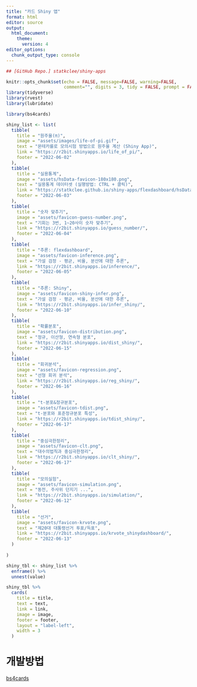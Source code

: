 ```yaml
---
title: "카드 Shiny 앱"
format: html
editor: source
output:
  html_document:
    theme:
      version: 4
editor_options: 
  chunk_output_type: console
---
```


```r
## [GitHub Repo.] statkclee/shiny-apps

knitr::opts_chunk$set(echo = FALSE, message=FALSE, warning=FALSE,
                      comment="", digits = 3, tidy = FALSE, prompt = FALSE, fig.align = 'center')
library(tidyverse)
library(rvest)
library(lubridate)
```




```r
library(bs4cards)

shiny_list <- list(
  tibble(
    title = "원주율(π)",
    image = "assets/images/life-of-pi.gif",
    text = "몬테카를로 모의시험 방법으로 원주율 계산 (Shiny App)",
    link = "https://r2bit.shinyapps.io/life_of_pi/",
    footer = "2022-06-02"
  ),
  tibble(
    title = "실용통계",
    image = "assets/hsData-favicon-180x180.png",
    text = "실용통계 데이터셋 (실행방법: CTRL + 클릭)",
    link = "https://statkclee.github.io/shiny-apps/flexdashboard/hsData.html",
    footer = "2022-06-03"
  ),
  tibble(
    title = "숫자 맞추기",
    image = "assets/favicon-guess-number.png",
    text = "기회는 3번, 1~20사이 숫자 맞추기",
    link = "https://r2bit.shinyapps.io/guess_number/",
    footer = "2022-06-04"
  ),
  tibble(
    title = "추론: flexdashboard",
    image = "assets/favicon-inference.png",
    text = "가설 검정 - 평균, 비율, 분산에 대한 추론",
    link = "https://r2bit.shinyapps.io/inference/",
    footer = "2022-06-05"
  ),
  tibble(
    title = "추론: Shiny",
    image = "assets/favicon-shiny-infer.png",
    text = "가설 검정 - 평균, 비율, 분산에 대한 추론",
    link = "https://r2bit.shinyapps.io/infer_shiny/",
    footer = "2022-06-10"
  ),
  tibble(
    title = "확률분포",
    image = "assets/favicon-distribution.png",
    text = "정규, 이산형, 연속형 분포",
    link = "https://r2bit.shinyapps.io/dist_shiny/",
    footer = "2022-06-15"
  ),  
  tibble(
    title = "회귀분석",
    image = "assets/favicon-regression.png",
    text = "선형 회귀 분석",
    link = "https://r2bit.shinyapps.io/reg_shiny/",
    footer = "2022-06-16"
  ),    
  tibble(
    title = "t-분포&정규분포",
    image = "assets/favicon-tdist.png",
    text = "t-분포와 표준정규분포 특성",
    link = "https://r2bit.shinyapps.io/tdist_shiny/",
    footer = "2022-06-17"
  ),    
  tibble(
    title = "중심극한정리",
    image = "assets/favicon-clt.png",
    text = "대수의법칙과 중심극한정리",
    link = "https://r2bit.shinyapps.io/clt_shiny/",
    footer = "2022-06-17"
  ),    
  tibble(
    title = "모의실험",
    image = "assets/favicon-simulation.png",
    text = "동전, 주사위 던지기 ...",
    link = "https://r2bit.shinyapps.io/simulation/",
    footer = "2022-06-12"
  ),
  tibble(
    title = "선거",
    image = "assets/favicon-krvote.png",
    text = "제20대 대통령선거 투표/득표",
    link = "https://r2bit.shinyapps.io/krvote_shinydashboard/",
    footer = "2022-06-13"
  )       
  
)

shiny_tbl <- shiny_list %>% 
  enframe() %>% 
  unnest(value)

shiny_tbl %>% 
  cards(
    title = title,
    text = text,
    link = link,
    image = image,
    footer = footer,
    layout = "label-left", 
    width = 3
  )
```


# 개발방법 

[bs4cards](https://bs4cards.djnavarro.net/articles/articles/layouts.html)

